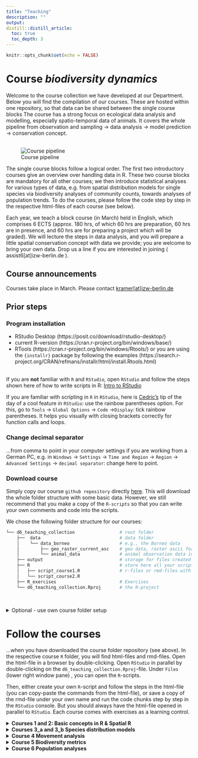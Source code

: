```yaml
---
title: "Teaching"
description: ""
output:
distill::distill_article:
  toc: true
  toc_depth: 3
---
```


```r
knitr::opts_chunk$set(echo = FALSE)
```



# Course *biodiversity dynamics*

Welcome to the course collection we have developed at our Department. Below you will find the compilation of our courses. These are hosted within one repository, so that data can be shared between the single course blocks The course has a strong focus on ecological data analysis and modelling, especially spatio-temporal data of animals. It covers the whole pipeline from observation and sampling &rarr; data analysis &rarr; model prediction &rarr; conservation concept.  
<br>

![Course pipeline](./img/teaching/pipeline.png)

The single course blocks follow a logical order. The first two introductory courses give an overview over handling data in R. These two course blocks are mandatory for all other courses; we then introduce statistical analyses for various types of data, e.g. from spatial distribution models for single species via biodiversity analyses of community counts, towards analyses of population trends. To do the courses, please follow the code step by step in the respective html-files of each course (see below). 
<br>

Each year, we teach a block course (in March) held in English, which comprises 6 ECTS (approx. 180 hrs, of which 60 hrs are preparation, 60 hrs are in presence, and 60 hrs are for preparing a project which will be graded). We will lecture the steps in data analysis, and you will prepare a little spatial conservation concept with data we provide; you are welcome to bring your own data. Drop us a line if you are interested in joining ( assist6[at]izw-berlin.de ). 
<br>

## Course announcements

Courses take place in  March. Please contact <a href="mailto:kramer@izw-berlin.de">kramer[at]izw-berlin.de</a>

## Prior steps
### Program installation

* RStudio Desktop (https://posit.co/download/rstudio-desktop/)  <br>
* current R-version (https://cran.r-project.org/bin/windows/base/)  <br>
* RTools (https://cran.r-project.org/bin/windows/Rtools/) or you are using the `{installr}` package by following the examples (https://search.r-project.org/CRAN/refmans/installr/html/install.Rtools.html) <br>
<br>

If you are **not** familiar with `R` and `RStudio`, open `RStudio` and follow the steps shown here of how to write scripts in R: [Intro to RStudio](https://raw.githubusercontent.com/EcoDynIZW/EcoDynIZW.github.io/main/img/teaching/L1_Intro_RStudio.pdf)
<br>

If you are familiar with scripting in `R` in `RStudio`, here is [Cedric's](https://www.cedricscherer.com/) tip of the day of a cool feature in `RStudio`: use the rainbow parentheses option. For this, go to `Tools` &rarr; `Global Options` &rarr; `Code` &rarr;` Display`: tick rainbow parentheses. It helps you visually with  closing brackets correctly for function calls and loops.


### Change decimal separator
...from comma to point in your computer settings if you are working from a German PC, e.g. in `Windows` &rarr; `Settings` &rarr; `Time and Region` &rarr; `Region` &rarr; `Advanced Settings` &rarr; `decimal separator`: change here to point.


### Download course
Simply copy our course `github repository` directly [here](https://github.com/EcoDynIZW/d6_teaching_collection/archive/refs/heads/main.zip). This will download the whole folder structure with some basic data. However, we still recommend that you make a copy of the `R-scripts` so that you can write your own comments and code into the scripts. <br>

We chose the following folder structure for our courses:
<br>

``` bash
└── d6_teaching_collection                 # root folder 
    ├──  data                              # data folder
    │    └── data_borneo                   # e.g., the Borneo data
    │        ├── geo_raster_current_asc    # geo data, raster ascii format, as in data_borneo
    │        └── animal_data               # animal observation data in borneo
    ├── output                             # storage for files created during course
    ├── R                                  # store here all your scripts, i.e.
    │   ├── script_course1.R               # r-files or rmd-files with codes
    │   └── script_course2.R
    ├── R_exercises                        # Exercises 
    └── d6_teaching_collection.Rproj       # the R-project
```
<br>

<details><summary> Optional - use own course folder setup </summary>

##### Optional - use own course folder setup
Only do this if you haven't done the prior step of downloading the whole course and want to set up your own course folder structure or download only a part of the course. In order to ease access to data and script-functionality, we recommend that you use a similar folder structure as we do (see above). You will find the `github repository` here: https://github.com/EcoDynIZW/d6_teaching_collection.

a) If you are familiar with `R` and want to do the steps 'by hand', create a main (root) folder named `d6_teaching_collection`, then create the subfolders (`data, output, R`) relative to this root-folder (= `d6_teaching_collection`). Create an `R-project` within this folder (e.g. `d6_teaching_collection.Rproj`. For this, open `RStudio` &rarr; `File` &rarr; `New Project` &rarr; `Existing directory`: and then link it with the root folder).
<br>

b) Users familiar with `R` and `RMarkdown` could directly implement our [d6 workflow package](https://github.com/EcoDynIZW/d6) to make project setups easier and to handle code and projects in a reproducible way. If you chose this option, please read the `ReadMe` that appears on the github website and install the d6 package (with the options `github= FALSE`). This has the advantage that you have automatically created a root directory and an `R-project`. You can then load the data (e.g. data_borneo, provided in zip-files, see below) directly under the root directory. In the `d6`-package there are already start-rmd-scripts (= `RMarkdown`-scripts with `yaml` header &rarr; open and execute with the symbol `knitR`), which make the start easier. But you can also create your own `R`-scripts, e.g. a new script for each course unit, which you put into the folder `R`.
<br>  

For both options, a) and b), you would need to download the data separately (link to zip.file below)
<br>

</details>



# Follow the courses

...when you have downloaded the course folder repository (see above). In the respective course `R` folder, you will find html-files and rmd-files. Open the html-file in a browser by double-clicking. Open `RStudio` in parallel by double-clicking on the `d6_teaching_collection.Rproj`-file. Under `Files` (lower right window pane) , you can open the `R`-scripts.
<br>

Then, either create your own `R`-script and follow the steps in the html-file (you can copy-paste the commands from the html-file), or save a copy of the rmd-file under your own name and run the code chunks step by step in the `RStudio` console. But you should always have the html-file opened in parallel to `RStudio`. Each course comes with exercises as a learning control.



<details><summary>**Courses 1 and 2: Basic concepts in R & Spatial R**</summary>

<div class='highlightbox'>These courses contain the minimum knowledge for handling, manipulating and visualizing various data types in `R` (Course1: `vectors`, `data.frames`, `lists`; Course2: spatial data like `raster` and vector files). The second course builds on the concepts introduced in course 1. It is therefore recommended to start with Course 1. 
<br>

You can run Course 1 without downloading any additional data. Please note that course 1 is **not** meant as a beginners course - a lot of great in-depth courses are available online (see links provided in Course 1). Course 1 is rather a 'refresher' of the basic `R` concepts that are needed for all subsequent courses. In a nutshell, it goes through the [base R cheatsheet](https://iqss.github.io/dss-workshops/R/Rintro/base-r-cheat-sheet.pdf). It is recommended to have the cheatsheet downloaded and to make your own notes into a copy of our script. You will find the course material for Course 1 in the repository under ./R/Course1_R_Intro.
<br>

For Course 2, you need to have the repository downloaded for access to the spatial data. Please open the .html file in ./R/Course2_R_Spatial.
</div> 

</details>


<details><summary>**Courses 3_a and 3_b Species distribution models**</summary>

<div class='highlightbox'>

In these courses, you will learn how to establish a functional relationship between the (relative) occurrence probability of species and (environmental) variables. This functional relationship – or species distribution/ occupancy model – can be extrapolated to other similar areas and used as an assessment of the availability of potentially suitable habitat for the respective species.   

##### presence only  / MaxEnt

Please download MaxEnt here: https://biodiversityinformatics.amnh.org/open_source/maxent/
For MaxEnt you may still need to install a Java version. If you double-click the file maxent.jar, an  interface should appear.
<br>

Download course data: For conducting course 3, we will provide you with additional data. Drag and drop the folders "data_borneo" and "data_berlin" from the provided zip files into the main folder (here: `d6_teaching_collection`). 
<br> 

Link to data_borneo and data_berlin will be provided. 

Please open the .html file in ./R/Course3_a_presence_only_sdm.

##### repeated presence absence / occupancy models
Please open the .html file in ./R/Course3_b_presence_absence_occupancy.

</div> 

</details>





<details><summary>**Course 4 Movement analysis**</summary>

<div class='highlightbox'>This course is an overview over the first steps for analysing relocation (telemetry) data. Using our collared red fox (Vulpes vulpes) ‘Q von Stralau’ as an example of movement data with fixes every 4 minutes, we will show how to clean your data and make first analyses of the tracks (step length, turning angles) and home range analyses.

Please open the .html file in ./R/Course4_telemetry_movement.

</div> 

</details>




<details><summary>**Course 5 Biodiversity metrics**</summary>

<div class='highlightbox'>In this part of the course we are going to explore more in detail how we measure and compare biodiversity among different sites. We will focus mainly of alpha diversity, which refers to the diversity at a specific site; this is the group of metrics we use to compare diversity among sites. We will explore the classic and current alpha diversity indices for both presence/absence data and abundance data. Then, we will learn which conditions the diversity samples need to meet to be comparable and how to analyse the effects of environmental variables in the diversity metric values. Finally, we will apply all this to statistically analyse urban Berlin bird diversity and create a spatial “map of diversity” for the city.  

Please open the .html file in ./R/Course5_biodiversity_abundance_metrics.

</div> 

</details>




<details><summary>**Course 6 Population analyses**</summary>

<div class='highlightbox'>

Please open the .html file in ./R/Course6_demography_population_models.

</div> 

</details>

